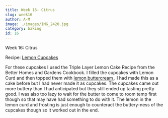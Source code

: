 ```yaml
---
title: Week 16- Citrus
slug: week16
author: A-M
image: ./images/IMG_2420.jpg
category: baking
id: 16
---
```


<div className="main-page-container">
  <p className="main-page-header">Week 16: Citrus </p>
  <p className="sub-header-cream">Recipe:  <a
    className="category-link baking" href="https://www.bhg.com/recipe/cakes/triple-layer-lemon-cake/"
  >
  Lemon Cupcakes
  </a>  </p>

  <p className="post-text">
 For these cupcakes I used the Triple Layer Lemon Cake Recipe from the Better Homes and Gardens Cookbook. I filled the cupcakes with Lemon Curd and then topped them with <a className="category-link baking" href=" https://www.google.com/webhp?sourceid=chrome-instant&ion=1&espv=2&ie=UTF-8#q=wilton%20lemon%20buttercream">lemon buttercream </a>. I had made this as a cake before but I had never made it as cupcakes. The cupcakes came out more buttery than I had anticipated but they still ended up tasting pretty good. I was also too lazy to wait for the butter to come to room temp first though so that may have had something to do with it. The lemon in the lemon curd and frosting is just enough to counteract the buttery-ness of the cupcakes though so it worked out in the end.
  </p>
</div>


